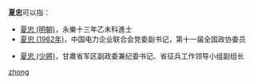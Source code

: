 '''夏忠'''可以指：
* [[夏忠_(明朝)|夏忠 (明朝)]]，永樂十三年乙未科進士
* [[夏忠_(1962年)|夏忠 (1962年)]]，中国电力企业联合会党委副书记，第十一届全国政协委员

* [[夏忠_(少將)|夏忠 (少將)]]，甘肅省军区副政委兼纪委书记、省征兵工作领导小组副组长

{{disambig}}

[[Category:二字夏姓人名消歧义|zhong]]